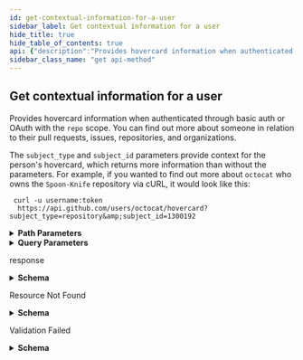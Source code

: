```yaml
---
id: get-contextual-information-for-a-user
sidebar_label: Get contextual information for a user
hide_title: true
hide_table_of_contents: true
api: {"description":"Provides hovercard information when authenticated through basic auth or OAuth with the `repo` scope. You can find out more about someone in relation to their pull requests, issues, repositories, and organizations.\n\nThe `subject_type` and `subject_id` parameters provide context for the person's hovercard, which returns more information than without the parameters. For example, if you wanted to find out more about `octocat` who owns the `Spoon-Knife` repository via cURL, it would look like this:\n\n```shell\n curl -u username:token\n  https://api.github.com/users/octocat/hovercard?subject_type=repository&subject_id=1300192\n```","externalDocs":{"description":"API method documentation","url":"https://docs.github.com/rest/reference/users/#get-contextual-information-for-a-user"},"operationId":"users/get-context-for-user","parameters":[{"in":"path","name":"username","required":true,"schema":{"type":"string"}},{"description":"Identifies which additional information you'd like to receive about the person's hovercard. Can be `organization`, `repository`, `issue`, `pull_request`. **Required** when using `subject_id`.","in":"query","name":"subject_type","required":false,"schema":{"enum":["organization","repository","issue","pull_request"],"type":"string"}},{"description":"Uses the ID for the `subject_type` you specified. **Required** when using `subject_type`.","in":"query","name":"subject_id","required":false,"schema":{"type":"string"}}],"responses":{"200":{"content":{"application/json":{"examples":{"default":{"value":{"contexts":[{"message":"Owns this repository","octicon":"repo"}]}}},"schema":{"description":"Hovercard","properties":{"contexts":{"items":{"properties":{"message":{"type":"string"},"octicon":{"type":"string"}},"required":["message","octicon"],"type":"object"},"type":"array"}},"required":["contexts"],"title":"Hovercard","type":"object"}}},"description":"response"},"404":{"content":{"application/json":{"schema":{"description":"Basic Error","properties":{"documentation_url":{"type":"string"},"message":{"type":"string"}},"title":"Basic Error","type":"object"}}},"description":"Resource Not Found"},"422":{"content":{"application/json":{"schema":{"description":"Validation Error","properties":{"documentation_url":{"type":"string"},"errors":{"items":{"properties":{"code":{"type":"string"},"field":{"type":"string"},"index":{"type":"integer"},"message":{"type":"string"},"resource":{"type":"string"},"value":{"oneOf":[{"nullable":true,"type":"string"},{"nullable":true,"type":"integer"},{"items":{"type":"string"},"nullable":true,"type":"array"}]}},"required":["code"],"type":"object"},"type":"array"},"message":{"type":"string"}},"required":["message","documentation_url"],"title":"Validation Error","type":"object"}}},"description":"Validation Failed"}},"tags":["users"],"x-github":{"category":"users","enabledForGitHubApps":false,"githubCloudOnly":false,"previews":[],"subcategory":null},"method":"get","path":"/users/{username}/hovercard","servers":[{"url":"https://api.github.com"}],"info":{"contact":{"name":"Support","url":"https://support.github.com/contact"},"description":"GitHub's v3 REST API.","license":{"name":"MIT","url":"https://spdx.org/licenses/MIT"},"termsOfService":"https://docs.github.com/articles/github-terms-of-service","title":"GitHub v3 REST API","version":"1.1.4","x-apisguru-categories":["collaboration","developer_tools"],"x-logo":{"url":"https://twitter.com/github/profile_image?size=original"},"x-origin":[{"format":"openapi","url":"https://raw.githubusercontent.com/github/rest-api-description/main/descriptions/api.github.com/api.github.com.json","version":"3.0"}],"x-providerName":"github.com"},"postman":{"name":"Get contextual information for a user","description":{"content":"Provides hovercard information when authenticated through basic auth or OAuth with the `repo` scope. You can find out more about someone in relation to their pull requests, issues, repositories, and organizations.\n\nThe `subject_type` and `subject_id` parameters provide context for the person's hovercard, which returns more information than without the parameters. For example, if you wanted to find out more about `octocat` who owns the `Spoon-Knife` repository via cURL, it would look like this:\n\n```shell\n curl -u username:token\n  https://api.github.com/users/octocat/hovercard?subject_type=repository&subject_id=1300192\n```","type":"text/plain"},"url":{"path":["users",":username","hovercard"],"host":["{{baseUrl}}"],"query":[{"disabled":false,"description":{"content":"Identifies which additional information you'd like to receive about the person's hovercard. Can be `organization`, `repository`, `issue`, `pull_request`. **Required** when using `subject_id`.","type":"text/plain"},"key":"subject_type","value":""},{"disabled":false,"description":{"content":"Uses the ID for the `subject_type` you specified. **Required** when using `subject_type`.","type":"text/plain"},"key":"subject_id","value":""}],"variable":[{"disabled":false,"description":{"content":"(Required) ","type":"text/plain"},"type":"any","value":"","key":"username"}]},"header":[{"key":"Accept","value":"application/json"}],"method":"GET"}}
sidebar_class_name: "get api-method"
---
```



## Get contextual information for a user



Provides hovercard information when authenticated through basic auth or OAuth with the `repo` scope. You can find out more about someone in relation to their pull requests, issues, repositories, and organizations.

The `subject_type` and `subject_id` parameters provide context for the person&#39;s hovercard, which returns more information than without the parameters. For example, if you wanted to find out more about `octocat` who owns the `Spoon-Knife` repository via cURL, it would look like this:

```shell
 curl -u username:token
  https://api.github.com/users/octocat/hovercard?subject_type=repository&amp;subject_id=1300192
```

<details style={{"marginBottom":"1rem"}}><summary style={{}}><strong>Path Parameters</strong></summary><div><ul><ParamsItem className={"paramsItem"} param={{"in":"path","name":"username","required":true,"schema":{"type":"string"}}}></ParamsItem></ul></div></details><details style={{"marginBottom":"1rem"}}><summary style={{}}><strong>Query Parameters</strong></summary><div><ul><ParamsItem className={"paramsItem"} param={{"description":"Identifies which additional information you'd like to receive about the person's hovercard. Can be `organization`, `repository`, `issue`, `pull_request`. **Required** when using `subject_id`.","in":"query","name":"subject_type","required":false,"schema":{"enum":["organization","repository","issue","pull_request"],"type":"string"}}}></ParamsItem><ParamsItem className={"paramsItem"} param={{"description":"Uses the ID for the `subject_type` you specified. **Required** when using `subject_type`.","in":"query","name":"subject_id","required":false,"schema":{"type":"string"}}}></ParamsItem></ul></div></details><div><ApiTabs><TabItem label={"200"} value={"200"}><div>

response

</div><div><details style={{}}><summary style={{"textAlign":"left"}}><strong>Schema</strong></summary><div style={{"textAlign":"left","marginLeft":"1rem"}}></div><ul style={{"marginLeft":"1rem"}}><SchemaItem collapsible={true} className={"schemaItem"}><details style={{}}><summary style={{}}><strong>contexts</strong><span style={{"opacity":"0.6"}}> object[]</span><strong style={{"fontSize":"var(--ifm-code-font-size)","color":"var(--openapi-required)"}}> required</strong></summary><div style={{"marginLeft":"1rem"}}><ul><SchemaItem collapsible={false} name={"message"} required={true} schemaDescription={undefined} schemaName={"string"} qualifierMessage={undefined}></SchemaItem><SchemaItem collapsible={false} name={"octicon"} required={true} schemaDescription={undefined} schemaName={"string"} qualifierMessage={undefined}></SchemaItem></ul></div></details></SchemaItem></ul></details></div></TabItem><TabItem label={"404"} value={"404"}><div>

Resource Not Found

</div><div><details style={{}}><summary style={{"textAlign":"left"}}><strong>Schema</strong></summary><div style={{"textAlign":"left","marginLeft":"1rem"}}></div><ul style={{"marginLeft":"1rem"}}><SchemaItem collapsible={false} name={"documentation_url"} required={false} schemaDescription={undefined} schemaName={"string"} qualifierMessage={undefined}></SchemaItem><SchemaItem collapsible={false} name={"message"} required={false} schemaDescription={undefined} schemaName={"string"} qualifierMessage={undefined}></SchemaItem></ul></details></div></TabItem><TabItem label={"422"} value={"422"}><div>

Validation Failed

</div><div><details style={{}}><summary style={{"textAlign":"left"}}><strong>Schema</strong></summary><div style={{"textAlign":"left","marginLeft":"1rem"}}></div><ul style={{"marginLeft":"1rem"}}><SchemaItem collapsible={false} name={"documentation_url"} required={true} schemaDescription={undefined} schemaName={"string"} qualifierMessage={undefined}></SchemaItem><SchemaItem collapsible={true} className={"schemaItem"}><details style={{}}><summary style={{}}><strong>errors</strong><span style={{"opacity":"0.6"}}> object[]</span></summary><div style={{"marginLeft":"1rem"}}><ul><SchemaItem collapsible={false} name={"code"} required={true} schemaDescription={undefined} schemaName={"string"} qualifierMessage={undefined}></SchemaItem><SchemaItem collapsible={false} name={"field"} required={false} schemaDescription={undefined} schemaName={"string"} qualifierMessage={undefined}></SchemaItem><SchemaItem collapsible={false} name={"index"} required={false} schemaDescription={undefined} schemaName={"integer"} qualifierMessage={undefined}></SchemaItem><SchemaItem collapsible={false} name={"message"} required={false} schemaDescription={undefined} schemaName={"string"} qualifierMessage={undefined}></SchemaItem><SchemaItem collapsible={false} name={"resource"} required={false} schemaDescription={undefined} schemaName={"string"} qualifierMessage={undefined}></SchemaItem><SchemaItem collapsible={false} name={"value"} required={false} schemaDescription={undefined} schemaName={""} qualifierMessage={undefined}></SchemaItem></ul></div></details></SchemaItem><SchemaItem collapsible={false} name={"message"} required={true} schemaDescription={undefined} schemaName={"string"} qualifierMessage={undefined}></SchemaItem></ul></details></div></TabItem></ApiTabs></div>
      
